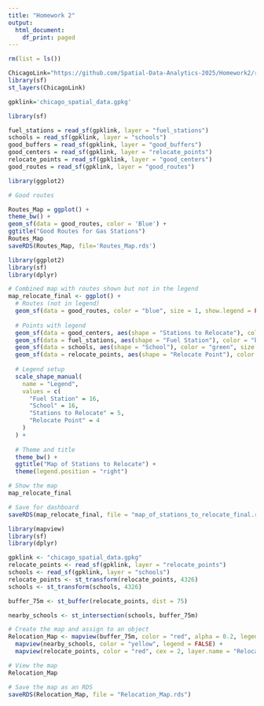 ```yaml
---
title: "Homework 2"
output:
  html_document:
    df_print: paged
---
```


```r
rm(list = ls())

ChicagoLink="https://github.com/Spatial-Data-Analytics-2025/Homework2/raw/refs/heads/main/chicago_spatial_data.gpkg"
library(sf)
st_layers(ChicagoLink)
```
```r
gpklink='chicago_spatial_data.gpkg'
```

```r
library(sf)

fuel_stations = read_sf(gpklink, layer = "fuel_stations")
schools = read_sf(gpklink, layer = "schools")
good_buffers = read_sf(gpklink, layer = "good_buffers")
good_centers = read_sf(gpklink, layer = "relocate_points")
relocate_points = read_sf(gpklink, layer = "good_centers")
good_routes = read_sf(gpklink, layer = "good_routes")

```

```r
library(ggplot2)

# Good routes

Routes_Map = ggplot() +
theme_bw() +
geom_sf(data = good_routes, color = 'Blue') +
ggtitle("Good Routes for Gas Stations")
Routes_Map
saveRDS(Routes_Map, file='Routes_Map.rds')

```
```r
library(ggplot2)
library(sf)
library(dplyr)

# Combined map with routes shown but not in the legend
map_relocate_final <- ggplot() +
  # Routes (not in legend)
  geom_sf(data = good_routes, color = "blue", size = 1, show.legend = FALSE) +
  
  # Points with legend
  geom_sf(data = good_centers, aes(shape = "Stations to Relocate"), color = "red", size = 2) +
  geom_sf(data = fuel_stations, aes(shape = "Fuel Station"), color = "black", size = 1) +
  geom_sf(data = schools, aes(shape = "School"), color = "green", size = 0.8) +
  geom_sf(data = relocate_points, aes(shape = "Relocate Point"), color = "magenta", size = 3) +
  
  # Legend setup
  scale_shape_manual(
    name = "Legend",
    values = c(
      "Fuel Station" = 16,
      "School" = 16,
      "Stations to Relocate" = 5,
      "Relocate Point" = 4
    )
  ) +
  
  # Theme and title
  theme_bw() +
  ggtitle("Map of Stations to Relocate") +
  theme(legend.position = "right")

# Show the map
map_relocate_final

# Save for dashboard
saveRDS(map_relocate_final, file = "map_of_stations_to_relocate_final.rds")

```

```r

library(mapview)
library(sf)
library(dplyr)

gpklink <- "chicago_spatial_data.gpkg"
relocate_points <- read_sf(gpklink, layer = "relocate_points")
schools <- read_sf(gpklink, layer = "schools")
relocate_points <- st_transform(relocate_points, 4326)
schools <- st_transform(schools, 4326)

buffer_75m <- st_buffer(relocate_points, dist = 75)

nearby_schools <- st_intersection(schools, buffer_75m)

# Create the map and assign to an object
Relocation_Map <- mapview(buffer_75m, color = "red", alpha = 0.2, legend = FALSE) +
  mapview(nearby_schools, color = "yellow", legend = FALSE) +
  mapview(relocate_points, color = "red", cex = 2, layer.name = "Relocate Points")

# View the map
Relocation_Map

# Save the map as an RDS
saveRDS(Relocation_Map, file = "Relocation_Map.rds")



```

